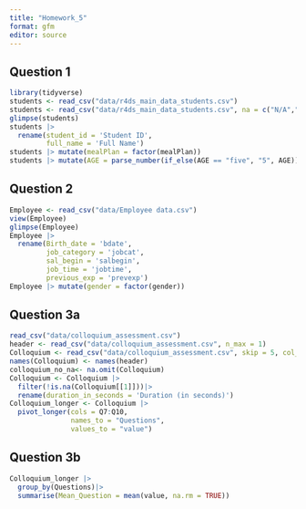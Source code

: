 ```yaml
---
title: "Homework_5"
format: gfm
editor: source
---
```


## Question 1

```r
library(tidyverse)
students <- read_csv("data/r4ds_main_data_students.csv")
students <- read_csv("data/r4ds_main_data_students.csv", na = c("N/A",""))
glimpse(students)
students |> 
  rename(student_id = 'Student ID',
         full_name = 'Full Name')
students |> mutate(mealPlan = factor(mealPlan))
students |> mutate(AGE = parse_number(if_else(AGE == "five", "5", AGE)))
```

## Question 2

```r
Employee <- read_csv("data/Employee data.csv")
view(Employee)
glimpse(Employee)
Employee |> 
  rename(Birth_date = 'bdate',
         job_category = 'jobcat',
         sal_begin = 'salbegin',
         job_time = 'jobtime',
         previous_exp = 'prevexp')
Employee |> mutate(gender = factor(gender))
```

## Question 3a

```r
read_csv("data/colloquium_assessment.csv")
header <- read_csv("data/colloquium_assessment.csv", n_max = 1)
Colloquium <- read_csv("data/colloquium_assessment.csv", skip = 5, col_names = FALSE)
names(Colloquium) <- names(header)
colloquium_no_na<- na.omit(Colloquium)
Colloquium <- Colloquium |>
  filter(!is.na(Colloquium[[1]]))|>
  rename(duration_in_seconds = 'Duration (in seconds)')
Colloquium_longer <- Colloquium |> 
  pivot_longer(cols = Q7:Q10,
               names_to = "Questions", 
               values_to = "value")

```

## Question 3b

```r
Colloquium_longer |>
  group_by(Questions)|>
  summarise(Mean_Question = mean(value, na.rm = TRUE))

```
